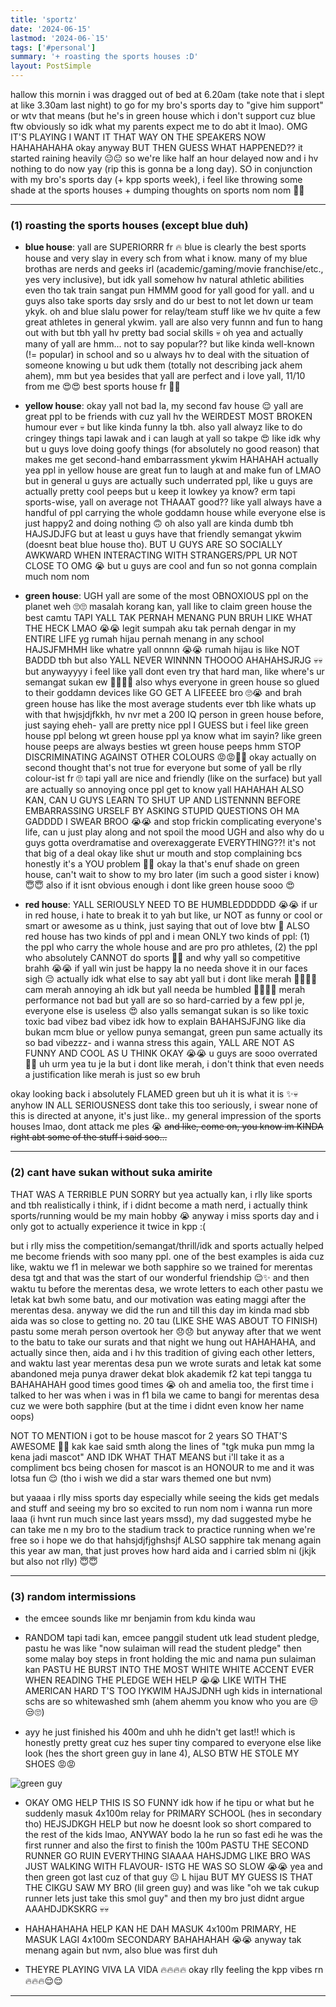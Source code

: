 ```yaml
---
title: 'sportz'
date: '2024-06-15'
lastmod: '2024-06-`15'
tags: ['#personal']
summary: '+ roasting the sports houses :D'
layout: PostSimple
---
```


hallow this mornin i was dragged out of bed at 6.20am (take note that i slept at like 3.30am last night) to go for my bro's sports day to "give him support" or wtv that means (but he's in green house which i don't support cuz blue ftw obviously so idk what my parents expect me to do abt it lmao). OMG IT'S PLAYING I WANT IT THAT WAY ON THE SPEAKERS NOW HAHAHAHAHA okay anyway BUT THEN GUESS WHAT HAPPENED?? it started raining heavily 😐😐 so we're like half an hour delayed now and i hv nothing to do now yay (rip this is gonna be a long day). SO in conjunction with my bro's sports day (+ kpp sports week), i feel like throwing some shade at the sports houses + dumping thoughts on sports nom nom 🤡🤡

---

### (1) roasting the sports houses (except blue duh)

- **blue house**: yall are SUPERIORRR fr 🔥 blue is clearly the best sports house and very slay in every sch from what i know. many of my blue brothas are nerds and geeks irl (academic/gaming/movie franchise/etc., yes very inclusive), but idk yall somehow hv natural athletic abilities even tho tak train sangat pun HMMM good for yall good for yall. and u guys also take sports day srsly and do ur best to not let down ur team ykyk. oh and blue slalu power for relay/team stuff like we hv quite a few great athletes in general ykwim. yall are also very funnn and fun to hang out with but tbh yall hv pretty bad social skills 💀 oh yea and actually many of yall are hmm... not to say popular?? but like kinda well-known (!= popular) in school and so u always hv to deal with the situation of someone knowing u but udk them (totally not describing jack ahem ahem), mm but yea besides that yall are perfect and i love yall, 11/10 from me 😍😍 best sports house fr 💯🔥

- **yellow house**: okay yall not bad la, my second fav house 😌 yall are great ppl to be friends with cuz yall hv the WEIRDEST MOST BROKEN humour ever 💀 but like kinda funny la tbh. also yall alwayz like to do cringey things tapi lawak and i can laugh at yall so takpe 😍 like idk why but u guys love doing goofy things (for absolutely no good reason) that makes me get second-hand embarrassment ykwim HAHAHAH actually yea ppl in yellow house are great fun to laugh at and make fun of LMAO but in general u guys are actually such underrated ppl, like u guys are actually pretty cool peeps but u keep it lowkey ya know? erm tapi sports-wise, yall on average not THAAAT good?? like yall always have a handful of ppl carrying the whole goddamn house while everyone else is just happy2 and doing nothing 🙃 oh also yall are kinda dumb tbh HAJSJDJFG but at least u guys have that friendly semangat ykwim (doesnt beat blue house tho). BUT U GUYS ARE SO SOCIALLY AWKWARD WHEN INTERACTING WITH STRANGERS/PPL UR NOT CLOSE TO OMG 😭 but u guys are cool and fun so not gonna complain much nom nom

- **green house**: UGH yall are some of the most OBNOXIOUS ppl on the planet weh 🙄🙄 masalah korang kan, yall like to claim green house the best camtu TAPI YALL TAK PERNAH MENANG PUN BRUH LIKE WHAT THE HECK LMAO 😭😭 legit sumpah aku tak pernah dengar in my ENTIRE LIFE yg rumah hijau pernah menang in any school HAJSJFMHMH like whatre yall onnnn 😭😭 rumah hijau is like NOT BADDD tbh but also YALL NEVER WINNNN THOOOO AHAHAHSJRJG 💀💀 but anywayyyy i feel like yall dont even try that hard man, like where's ur semangat sukan ew 👎🏻👎🏻 also whys everyone in green house so glued to their goddamn devices like GO GET A LIFEEEE bro 🙄😭 and brah green house has like the most average students ever tbh like whats up with that hwjsjdjfkkh, hv nvr met a 200 IQ person in green house before, just saying eheh- yall are pretty nice ppl I GUESS but i feel like green house ppl belong wt green house ppl ya know what im sayin? like green house peeps are always besties wt green house peeps hmm STOP DISCRIMINATING AGAINST OTHER COLOURS 😡😡🤬🤬 okay actually on second thought that's not true for everyone but some of yall be rlly colour-ist fr 🙄 tapi yall are nice and friendly (like on the surface) but yall are actually so annoying once ppl get to know yall HAHAHAH ALSO KAN, CAN U GUYS LEARN TO SHUT UP AND LISTENNNN BEFORE EMBARRASSING URSELF BY ASKING STUPID QUESTIONS OH MA GADDDD I SWEAR BROO 😭😭 and stop frickin complicating everyone's life, can u just play along and not spoil the mood UGH and also why do u guys gotta overdramatise and overexaggerate EVERYTHING??! it's not that big of a deal okay like shut ur mouth and stop complaining bcs honestly it's a YOU problem 👎🏻 okay la that's enuf shade on green house, can't wait to show to my bro later (im such a good sister i know) 😇😇 also if it isnt obvious enough i dont like green house sooo 😍

- **red house**: YALL SERIOUSLY NEED TO BE HUMBLEDDDDDD 😭😭 if ur in red house, i hate to break it to yah but like, ur NOT as funny or cool or smart or awesome as u think, just saying that out of love btw 🥰 ALSO red house has two kinds of ppl and i mean ONLY two kinds of ppl: (1) the ppl who carry the whole house and are pro pro athletes, (2) the ppl who absolutely CANNOT do sports 🤡🤡 and why yall so competitive brahh 😭😭 if yall win just be happy la no needa shove it in our faces sigh 😔 actually idk what else to say abt yall but i dont like merah 👎🏻👎🏻 cam merah annoying ah idk but yall needa be humbled 👎🏻👎🏻 merah performance not bad but yall are so so hard-carried by a few ppl je, everyone else is useless 😍 also yalls semangat sukan is so like toxic toxic bad vibez bad vibez idk how to explain BAHAHSJFJNG like dia bukan mcm blue or yellow punya semangat, green pun same actually its so bad vibezzz- and i wanna stress this again, YALL ARE NOT AS FUNNY AND COOL AS U THINK OKAY 😭😭 u guys are sooo overrated 🤢🤢 uh urm yea tu je la but i dont like merah, i don't think that even needs a justification like merah is just so ew bruh

okay looking back i absolutely FLAMED green but uh it is what it is ✨💀 anyhow IN ALL SERIOUSNESS dont take this too seriously, i swear none of this is directed at anyone, it's just like.. my general impression of the sports houses lmao, dont attack me ples 😭 ~~and like, come on, you know im KINDA right abt some of the stuff i said soo...~~

---

### (2) cant have sukan without suka amirite

THAT WAS A TERRIBLE PUN SORRY but yea actually kan, i rlly like sports and tbh realistically i think, if i didnt become a math nerd, i actually think sports/running would be my main hobby 😭 anyway i miss sports day and i only got to actually experience it twice in kpp :(

but i rlly miss the competition/semangat/thrill/idk and sports actually helped me become friends with soo many ppl. one of the best examples is aida cuz like, waktu we f1 in melewar we both sapphire so we trained for merentas desa tgt and that was the start of our wonderful friendship 😌✨ and then waktu tu before the merentas desa, we wrote letters to each other pastu we letak kat bwh some batu, and our motivation was eating maggi after the merentas desa. anyway we did the run and till this day im kinda mad sbb aida was so close to getting no. 20 tau (LIKE SHE WAS ABOUT TO FINISH) pastu some merah person overtook her 😞😞 but anyway after that we went to the batu to take our surats and that night we hung out HAHAHAHA, and actually since then, aida and i hv this tradition of giving each other letters, and waktu last year merentas desa pun we wrote surats and letak kat some abandoned meja punya drawer dekat blok akademik f2 kat tepi tangga tu BAHAHAHAH good times good times 😭 oh and amelia too, the first time i talked to her was when i was in f1 bila we came to bangi for merentas desa cuz we were both sapphire (but at the time i didnt even know her name oops)

NOT TO MENTION i got to be house mascot for 2 years SO THAT'S AWESOME 🤯🤯 kak kae said smth along the lines of "tgk muka pun mmg la kena jadi mascot" AND IDK WHAT THAT MEANS but i'll take it as a compliment bcs being chosen for mascot is an HONOUR to me and it was lotsa fun 😌 (tho i wish we did a star wars themed one but nvm)

but yaaaa i rlly miss sports day especially while seeing the kids get medals and stuff and seeing my bro so excited to run nom nom i wanna run more laaa (i hvnt run much since last years mssd), my dad suggested mybe he can take me n my bro to the stadium track to practice running when we're free so i hope we do that hahsjdjfjghshsjf ALSO sapphire tak menang again this year aw man, that just proves how hard aida and i carried sblm ni (jkjk but also not rlly) 😇😇

---

### (3) random intermissions

- the emcee sounds like mr benjamin from kdu kinda wau

- RANDOM tapi tadi kan, emcee panggil student utk lead student pledge, pastu he was like "now sulaiman will read the student pledge" then some malay boy steps in front holding the mic and nama pun sulaiman kan PASTU HE BURST INTO THE MOST WHITE WHITE ACCENT EVER WHEN READING THE PLEDGE WEH HELP 😭😭 LIKE WITH THE AMERICAN HARD T'S TOO IYKWIM HAJSJDNH ugh kids in international schs are so whitewashed smh (ahem ahemm you know who you are 😒😒🙄)

- ayy he just finished his 400m and uhh he didn't get last!! which is honestly pretty great cuz hes super tiny compared to everyone else like look (hes the short green guy in lane 4), ALSO BTW HE STOLE MY SHOES 😡😡

![green guy](public/static/images/blogs/sportz.jpg)

- OKAY OMG HELP THIS IS SO FUNNY idk how if he tipu or what but he suddenly masuk 4x100m relay for PRIMARY SCHOOL (hes in secondary tho) HEJSJDKGH HELP but now he doesnt look so short compared to the rest of the kids lmao, ANYWAY bodo la he run so fast edi he was the first runner and also the first to finish the 100m PASTU THE SECOND RUNNER GO RUIN EVERYTHING SIAAAA HAHSJDMG LIKE BRO WAS JUST WALKING WITH FLAVOUR- ISTG HE WAS SO SLOW 😭😭 yea and then green got last cuz of that guy 😐 L hijau BUT MY GUESS IS THAT THE CIKGU SAW MY BRO (lil green guy) and was like "oh we tak cukup runner lets just take this smol guy" and then my bro just didnt argue AAAHDJDKSKRG 💀💀

- HAHAHAHAHA HELP KAN HE DAH MASUK 4x100m PRIMARY, HE MASUK LAGI 4x100m SECONDARY BAHAHAHAH 😭😭 anyway tak menang again but nvm, also blue was first duh

- THEYRE PLAYING VIVA LA VIDA 🔥🔥🔥🔥 okay rlly feeling the kpp vibes rn 🔥🔥🔥😌😌

---

<script async src="https://talk.hyvor.com/embed/embed.js" type="module"></script>
<hyvor-talk-comments website-id="11281" page-id=""></hyvor-talk-comments>
